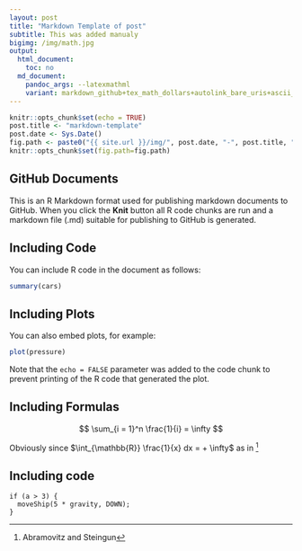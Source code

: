 ```yaml
---
layout: post
title: "Markdown Template of post"
subtitle: This was added manualy
bigimg: /img/math.jpg
output:
  html_document:
    toc: no
  md_document:
    pandoc_args: --latexmathml
    variant: markdown_github+tex_math_dollars+autolink_bare_uris+ascii_identifiers
---
```


```r
knitr::opts_chunk$set(echo = TRUE)
post.title <- "markdown-template"
post.date <- Sys.Date()
fig.path <- paste0("{{ site.url }}/img/", post.date, "-", post.title, "-")
knitr::opts_chunk$set(fig.path=fig.path)
```

## GitHub Documents

This is an R Markdown format used for publishing markdown documents to GitHub. When you click the **Knit** button all R code chunks are run and a markdown file (.md) suitable for publishing to GitHub is generated.

## Including Code

You can include R code in the document as follows:

```r
summary(cars)
```

## Including Plots

You can also embed plots, for example:

```r
plot(pressure)
```

Note that the `echo = FALSE` parameter was added to the code chunk to prevent printing of the R code that generated the plot.

## Including Formulas

$$ \sum_{i = 1}^n \frac{1}{i} = \infty $$

Obviously since $\int_{\mathbb{R}} \frac{1}{x} dx = + \infty$ as in [^1]

## Including code

    if (a > 3) {
      moveShip(5 * gravity, DOWN);
    }


[^1]: Abramovitz and Steingun
